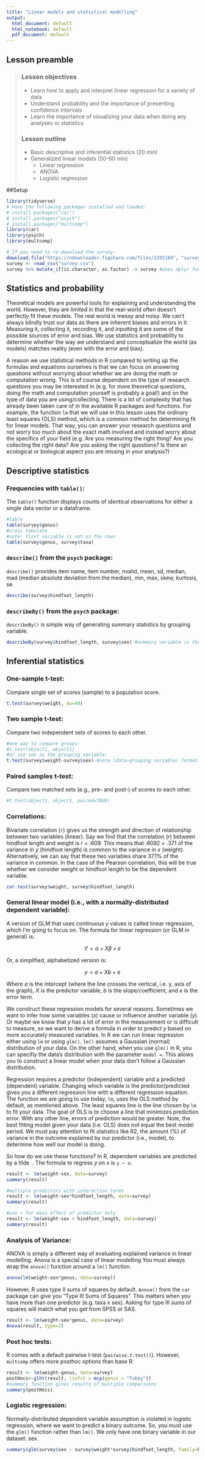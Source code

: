 ```yaml
---
title: "Linear models and statistical modelling"
output:
  html_document: default
  html_notebook: default
  pdf_document: default
---
```

## Lesson preamble

> ### Lesson objectives
> 
> - Learn how to apply and interpret linear regression for a variety of data
> - Understand probability and the importance of presenting confidence intervals
> - Learn the importance of visualizing your data when doing any analyses or
> statistics
> 
> ### Lesson outline
> 
> - Basic descriptive and inferential statistics (20 min)
> - Generalized linear models (50-60 min)
>     - Linear regression
>     - ANOVA
>     - Logistic regression
>

##Setup
```r
library(tidyverse)
# Have the following packages installed and loaded:
# install.packages("car")
# install.packages("psych")
# install.packages("multcomp")
library(car)
library(psych)
library(multcomp)

# If you need to re-download the survey:
download.file("https://ndownloader.figshare.com/files/2292169", "survey.csv") 
survey <- read_csv("survey.csv")
survey %>% mutate_if(is.character, as.factor) -> survey #uses dplyr function to change all character vectors to factors
```

## Statistics and probability
Theoretical models are powerful tools for explaining and understanding the world.
However, they are limited in that the real-world often doesn't perfectly fit
these models. The real world is messy and noisy. We can't always blindly trust our data
as there are inherent biases and errors in it. Measuring it, collecting it,
recording it, and inputting it are some of the possible sources of error and
bias.  We use statistics and probability to determine whether the way we
understand and conceptualize the world (as models) matches reality (even with
the error and bias).

A reason we use statistical methods in R compared to writing up the formulas and
equations ourselves is that we can focus on answering questions without worrying
about whether we are doing the math or computation wrong. This is of course
dependent on the type of research questions you may be interested in (e.g. for
more theoretical questions, doing the math and computation yourself is probably
a goal!) and on the type of data you are using/collecting. There is a lot of
complexity that has already been taken care of in the available R packages and
functions. For example, the function `lm` that we will use in this lesson uses the ordinary least squares (OLS) method, which is a common method for determining fit for linear models. That way, you can answer your research questions and not worry too much about the exact math involved and instead worry about the specifics of your field (e.g. Are you measuring the right thing? Are you collecting the right data? Are you asking the right questions? Is there an ecological or biological aspect you are missing in your analysis?)

## Descriptive statistics
### Frequencies with ``table()``:
The ``table()`` function displays counts of identical observations for either a single data vector or a dataframe.
```r
#table
table(survey$genus)
#cross tabulate
#note: first variable is set as the rows
table(survey$genus, survey$taxa)
```

### ``describe()`` from the ``psych`` package:
``describe()`` provides item name, item number, nvalid, mean, sd, median, mad (median absolute deviation from the median), min, max, skew, kurtosis, se.
```r
describe(survey$hindfoot_length)
```

### ``describeBy()`` from the ``psych`` package:
``describeBy()`` is simple way of generating summary statistics by grouping variable.

```r
describeBy(survey$hindfoot_length, survey$sex) #summary variable is the first argument, grouping variable is the second argument
```

## Inferential statistics
### One-sample t-test:
Compare single set of scores (sample) to a population score.
```r
t.test(survey$weight, mu=40)
```

### Two sample t-test:
Compare two independent sets of scores to each other.
```r
#one way to compare groups:
#t.test(object1, object1)
#or use sex as the grouping variable:
t.test(survey$weight~survey$sex) #note (data~grouping variable) format
```

### Paired samples t-test:
Compare two matched sets (e.g., pre- and post-) of scores to each other.
```r
#t.test(object1, object1, paired=TRUE)
```

### Correlations:
Bivariate correlation (``r``) gives us the strength and direction of relationship between two variables (linear). Say we find that the correlation ($r$) between hindfoot length and weight is $r$ = .609. This means that .6092 = .371 of the variance in $y$ (hindfoot length) is common to the variance in $x$ (weight). Alternatively, we can say that these two variables share 37.1% of the variance in common. In the case of the Pearson correlation, this will be true whether we consider weight or hindfoot length to be the dependent variable. 
```r
cor.test(survey$weight, survey$hindfoot_length)
```

### General linear model (i.e., with a normally-distributed dependent variable):
A version of GLM that uses continuous $y$ values is called linear regression, which I'm going to focus on. The formula for linear regression (or GLM in general) is:

$$ Y = \alpha + X\beta + \varepsilon $$

Or, a simplified, alphabetized version is:

$$ y = a + Xb + e $$

Where $a$ is the intercept (where the line crosses the vertical, i.e. y, axis of the graph), $X$ is the predictor variable, $b$ is the slope/coefficient, and $e$ is the error term.

We construct these regression models for several reasons. Sometimes we want to infer how some variables ($x$) cause or influence another variable ($y$). Or maybe we know that $y$ has a lot of error in the measurement or is difficult to measure, so we want to derive a formula in order to predict $y$ based on more accurately measured variables. In R we can run linear regression either
using `lm` or using `glm()`. `lm()` assumes a Gaussian (normal) distribution of your data. On the other hand, when you use ``glm()`` in R, you can specifiy the data's distribution with the parameter ``model =``. This allows you to construct a linear model when your data don't follow a Gaussian distribution.

Regression requires a predictor (independent) variable and a predicted (dependent) variable. Changing which variable is the predictor/predicted gives you a different regression line with a different regression equation. The function we are going to use today, ``lm``, uses the OLS method by default, as mentioned above. The least squares line is the line chosen by ``lm`` to fit your data. The goal of OLS is to choose a line that minimizes prediction error. With any other line, errors of prediction would be greater. Note, the best fitting model given your data (i.e. OLS) does 
*not* equal the best model period. We must pay attention to fit statistics like R2, the amount (%) of variance in the outcome explained by our predictor (i.e., model), to determine how well our model is doing.

So how do we use these functions? In R, dependent variables are predicted by a tilde $~$.
The formula to regress $y$ on $x$ is ``y ~ x``:
```r
result <- lm(weight~sex, data=survey)
summary(result)
```

```r
#multiple predictors with interaction terms
result <- lm(weight~sex*hindfoot_length, data=survey)
summary(result)
```

```r
#use + for main effect of predictor only
result <- lm(weight~sex + hindfoot_length, data=survey)
summary(result)
```

### Analysis of Variance:
ANOVA is simply a different way of evaluating explained variance in linear modelling. Anova is a special case of linear modelling You must always wrap the ``anova()`` function around a ``lm()`` function.
```r
anova(lm(weight~sex*genus, data=survey))
```

However, R uses type II sums of squares by default. ``Anova()`` from the ``car`` package can give you “Type III Sums of Squares”. This matters when you have more than one predictor (e.g. taxa x sex). Asking for type III sums of squares will match what you get from SPSS or SAS.
```r
result <- lm(weight~sex*genus, data=survey)
Anova(result, type=3)
```

### Post hoc tests:
R comes with a default pairwise t-test (``pairwise.t.test()``). However, ``multcomp`` offers more posthoc options than base R:
```r
result <- lm(weight~genus, data=survey)
postHocs<-glht(result, linfct = mcp(genus = "Tukey"))
#summary function gives results of multiple comparisons
summary(postHocs)
```

### Logistic regression:
Normally-distributed dependent variable assumption is violated in logistic regression, where we want to predict a binary outcome. So, you must use the ``glm()`` function rather than ``lm()``. We only have one binary variable in our dataset: sex.
```r
summary(glm(survey$sex ~ survey$weight*survey$hindfoot_length, family=binomial))
```





